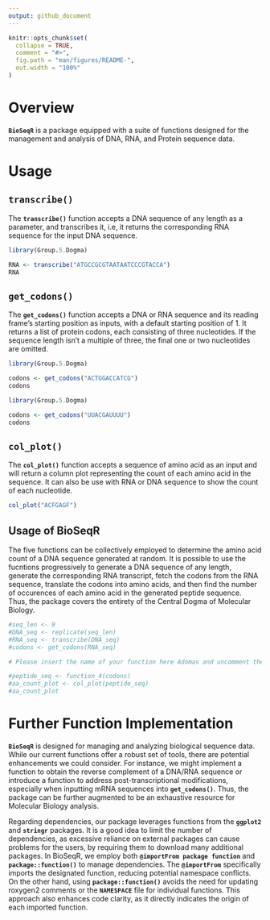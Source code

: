 ```yaml
---
output: github_document
---
```


<!-- README.md is generated from README.Rmd. Please edit that file -->

```r
knitr::opts_chunk$set(
  collapse = TRUE,
  comment = "#>",
  fig.path = "man/figures/README-",
  out.width = "100%"
)
```

# Overview

**`BioSeqR`** is a package equipped with a suite of functions designed for the management and analysis of DNA, RNA, and Protein sequence data.

# Usage

## `transcribe()`

The **`transcribe()`** function accepts a DNA sequence of any length as a parameter, and transcribes it, i.e, it returns the corresponding RNA sequence for the input DNA sequence.

```r
library(Group.5.Dogma)  

RNA <- transcribe("ATGCCGCGTAATAATCCCGTACCA") 
RNA 
```

## `get_codons()`

The **`get_codons()`** function accepts a DNA or RNA sequence and its reading frame's starting position as inputs, with a default starting position of 1. It returns a list of protein codons, each consisting of three nucleotides. If the sequence length isn't a multiple of three, the final one or two nucleotides are omitted.

```r
library(Group.5.Dogma)  

codons <- get_codons("ACTGGACCATCG") 
codons 
```

```r
library(Group.5.Dogma) 

codons <- get_codons("UUACGAUUUU") 
codons
```

## `col_plot()`

The **`col_plot()`** function accepts a sequence of amino acid as an input and will return a column plot representing the count of each amino acid in the sequence. It can also be use with RNA or DNA sequence to show the count of each nucleotide.

```r

col_plot("ACFGAGF")
```

## Usage of BioSeqR

The five functions can be collectively employed to determine the amino acid count of a DNA sequence generated at random. It is possible to use the fucntions progressively to generate a DNA sequence of any length, generate the corresponding RNA transcript, fetch the codons from the RNA sequence, translate the codons into amino acids, and then find the number of occurences of each amino acid in the generated peptide sequence. Thus, the package covers the entirety of the Central Dogma of Molecular Biology.

```r
#seq_len <- 9 
#DNA_seq <- replicate(seq_len) 
#RNA_seq <- transcribe(DNA_seq) 
#codons <- get_codons(RNA_seq)  

# Please insert the name of your function here Adomas and uncomment the code  

#peptide_seq <- function_4(codons)  
#aa_count_plot <- col_plot(peptide_seq) 
#aa_count_plot
```

# Further Function Implementation

**`BioSeqR`** is designed for managing and analyzing biological sequence data. While our current functions offer a robust set of tools, there are potential enhancements we could consider. For instance, we might implement a function to obtain the reverse complement of a DNA/RNA sequence or introduce a function to address post-transcriptional modifications, especially when inputting mRNA sequences into **`get_codons()`**. Thus, the package can be further augmented to be an exhaustive resource for Molecular Biology analysis.

Regarding dependencies, our package leverages functions from the **`ggplot2`** and **`stringr`** packages. It is a good idea to limit the number of dependencies, as excessive reliance on external packages can cause problems for the users, by requiring them to download many additional packages. In BioSeqR, we employ both **`@importFrom package function`** and **`package::function()`** to manage dependencies. The **`@importFrom`** specifically imports the designated function, reducing potential namespace conflicts. On the other hand, using **`package::function()`** avoids the need for updating roxygen2 comments or the **`NAMESPACE`** file for individual functions. This approach also enhances code clarity, as it directly indicates the origin of each imported function.
